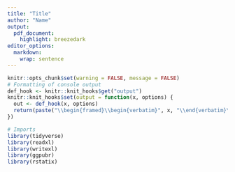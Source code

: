 ```yaml
---
title: "Title"
author: "Name"
output: 
  pdf_document:
    highlight: breezedark
editor_options: 
  markdown: 
    wrap: sentence
---
```


```r
knitr::opts_chunk$set(warning = FALSE, message = FALSE)
# Formatting of console output
def_hook <- knitr::knit_hooks$get("output")
knitr::knit_hooks$set(output = function(x, options) {
  out <- def_hook(x, options)
  return(paste("\\begin{framed}\\begin{verbatim}", x, "\\end{verbatim}\\end{framed}", collapse = "\n"))
})
```

```r
# Imports
library(tidyverse)
library(readxl)
library(writexl)
library(ggpubr)
library(rstatix)
```

